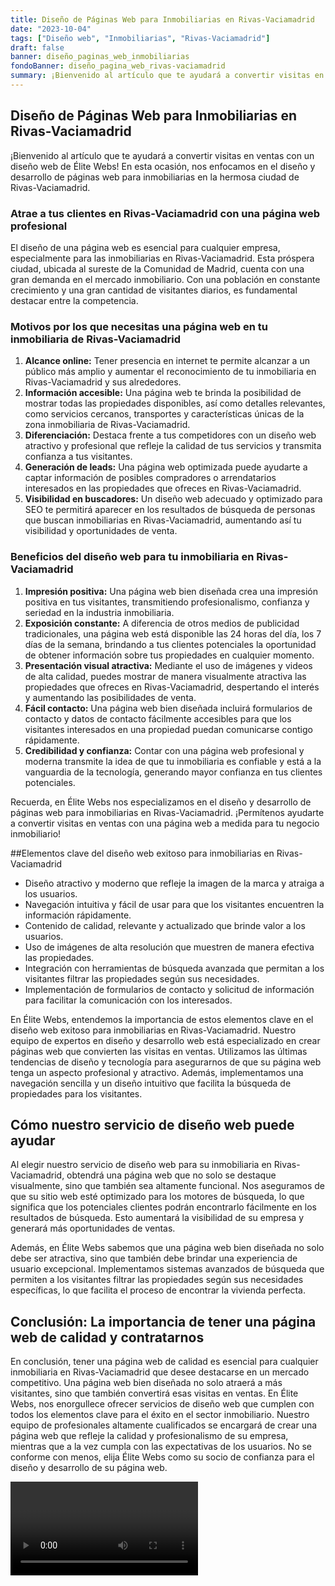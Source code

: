 ```yaml
---
title: Diseño de Páginas Web para Inmobiliarias en Rivas-Vaciamadrid
date: "2023-10-04"
tags: ["Diseño web", "Inmobiliarias", "Rivas-Vaciamadrid"]
draft: false
banner: diseño_paginas_web_inmobiliarias
fondoBanner: diseño_pagina_web_rivas-vaciamadrid
summary: ¡Bienvenido al artículo que te ayudará a convertir visitas en ventas con un diseño web de Élite Webs! En esta ocasión, nos enfocamos en el diseño y desarrollo de páginas web para inmobiliarias en la hermosa ciudad de RivasVaciamadrid.
---
```



## Diseño de Páginas Web para Inmobiliarias en Rivas-Vaciamadrid

¡Bienvenido al artículo que te ayudará a convertir visitas en ventas con un diseño web de Élite Webs! En esta ocasión, nos enfocamos en el diseño y desarrollo de páginas web para inmobiliarias en la hermosa ciudad de Rivas-Vaciamadrid.

### Atrae a tus clientes en Rivas-Vaciamadrid con una página web profesional

El diseño de una página web es esencial para cualquier empresa, especialmente para las inmobiliarias en Rivas-Vaciamadrid. Esta próspera ciudad, ubicada al sureste de la Comunidad de Madrid, cuenta con una gran demanda en el mercado inmobiliario. Con una población en constante crecimiento y una gran cantidad de visitantes diarios, es fundamental destacar entre la competencia.

### Motivos por los que necesitas una página web en tu inmobiliaria de Rivas-Vaciamadrid

1. **Alcance online:** Tener presencia en internet te permite alcanzar a un público más amplio y aumentar el reconocimiento de tu inmobiliaria en Rivas-Vaciamadrid y sus alrededores.
2. **Información accesible:** Una página web te brinda la posibilidad de mostrar todas las propiedades disponibles, así como detalles relevantes, como servicios cercanos, transportes y características únicas de la zona inmobiliaria de Rivas-Vaciamadrid.
3. **Diferenciación:** Destaca frente a tus competidores con un diseño web atractivo y profesional que refleje la calidad de tus servicios y transmita confianza a tus visitantes.
4. **Generación de leads:** Una página web optimizada puede ayudarte a captar información de posibles compradores o arrendatarios interesados en las propiedades que ofreces en Rivas-Vaciamadrid.
5. **Visibilidad en buscadores:** Un diseño web adecuado y optimizado para SEO te permitirá aparecer en los resultados de búsqueda de personas que buscan inmobiliarias en Rivas-Vaciamadrid, aumentando así tu visibilidad y oportunidades de venta.

### Beneficios del diseño web para tu inmobiliaria en Rivas-Vaciamadrid

1. **Impresión positiva:** Una página web bien diseñada crea una impresión positiva en tus visitantes, transmitiendo profesionalismo, confianza y seriedad en la industria inmobiliaria.
2. **Exposición constante:** A diferencia de otros medios de publicidad tradicionales, una página web está disponible las 24 horas del día, los 7 días de la semana, brindando a tus clientes potenciales la oportunidad de obtener información sobre tus propiedades en cualquier momento.
3. **Presentación visual atractiva:** Mediante el uso de imágenes y videos de alta calidad, puedes mostrar de manera visualmente atractiva las propiedades que ofreces en Rivas-Vaciamadrid, despertando el interés y aumentando las posibilidades de venta.
4. **Fácil contacto:** Una página web bien diseñada incluirá formularios de contacto y datos de contacto fácilmente accesibles para que los visitantes interesados en una propiedad puedan comunicarse contigo rápidamente.
5. **Credibilidad y confianza:** Contar con una página web profesional y moderna transmite la idea de que tu inmobiliaria es confiable y está a la vanguardia de la tecnología, generando mayor confianza en tus clientes potenciales.

Recuerda, en Élite Webs nos especializamos en el diseño y desarrollo de páginas web para inmobiliarias en Rivas-Vaciamadrid. ¡Permítenos ayudarte a convertir visitas en ventas con una página web a medida para tu negocio inmobiliario!

<GifSeo />

<Cta />

##Elementos clave del diseño web exitoso para inmobiliarias en Rivas-Vaciamadrid

- Diseño atractivo y moderno que refleje la imagen de la marca y atraiga a los usuarios.
- Navegación intuitiva y fácil de usar para que los visitantes encuentren la información rápidamente.
- Contenido de calidad, relevante y actualizado que brinde valor a los usuarios.
- Uso de imágenes de alta resolución que muestren de manera efectiva las propiedades.
- Integración con herramientas de búsqueda avanzada que permitan a los visitantes filtrar las propiedades según sus necesidades.
- Implementación de formularios de contacto y solicitud de información para facilitar la comunicación con los interesados.

En Élite Webs, entendemos la importancia de estos elementos clave en el diseño web exitoso para inmobiliarias en Rivas-Vaciamadrid. Nuestro equipo de expertos en diseño y desarrollo web está especializado en crear páginas web que convierten las visitas en ventas. Utilizamos las últimas tendencias de diseño y tecnología para asegurarnos de que su página web tenga un aspecto profesional y atractivo. Además, implementamos una navegación sencilla y un diseño intuitivo que facilita la búsqueda de propiedades para los visitantes.

## Cómo nuestro servicio de diseño web puede ayudar

Al elegir nuestro servicio de diseño web para su inmobiliaria en Rivas-Vaciamadrid, obtendrá una página web que no solo se destaque visualmente, sino que también sea altamente funcional. Nos aseguramos de que su sitio web esté optimizado para los motores de búsqueda, lo que significa que los potenciales clientes podrán encontrarlo fácilmente en los resultados de búsqueda. Esto aumentará la visibilidad de su empresa y generará más oportunidades de ventas.

Además, en Élite Webs sabemos que una página web bien diseñada no solo debe ser atractiva, sino que también debe brindar una experiencia de usuario excepcional. Implementamos sistemas avanzados de búsqueda que permiten a los visitantes filtrar las propiedades según sus necesidades específicas, lo que facilita el proceso de encontrar la vivienda perfecta.

## Conclusión: La importancia de tener una página web de calidad y contratarnos

En conclusión, tener una página web de calidad es esencial para cualquier inmobiliaria en Rivas-Vaciamadrid que desee destacarse en un mercado competitivo. Una página web bien diseñada no solo atraerá a más visitantes, sino que también convertirá esas visitas en ventas. En Élite Webs, nos enorgullece ofrecer servicios de diseño web que cumplen con todos los elementos clave para el éxito en el sector inmobiliario. Nuestro equipo de profesionales altamente cualificados se encargará de crear una página web que refleje la calidad y profesionalismo de su empresa, mientras que a la vez cumpla con las expectativas de los usuarios. No se conforme con menos, elija Élite Webs como su socio de confianza para el diseño y desarrollo de su página web.

<Video />

<CtaBot job="Inmobiliarias" city="Rivas-Vaciamadrid" />

<Gmaps query="Rivas-Vaciamadrid+españa+maps" />

